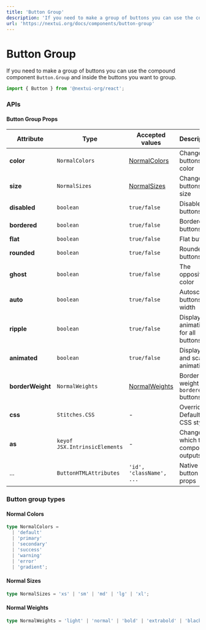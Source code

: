 ```yaml
---
title: 'Button Group'
description: 'If you need to make a group of buttons you can use the compound component `Button.Group` and inside the buttons you want to group.'
url: 'https://nextui.org/docs/components/button-group'
---
```


# Button Group

If you need to make a group of buttons you can use the compound component `Button.Group` and
inside the buttons you want to group.

```jsx
import { Button } from '@nextui-org/react';
```

<CarbonAd />

<Spacer y={2} />

<Playground
  title="Default"
  desc="The default `Button.Group`"
  files={buttonGrpContent.default_grp}
/>

<Playground
  title="Disabled"
  desc="You can disabled all buttons with the property `disabled`."
   files={buttonGrpContent.disabledGrp}
/>

<Playground
  title="Loading"
  desc="You can use the loading status in any button you want"
     files={buttonGrpContent.loading}
/>

<Playground
  title="Sizes"
  desc="Change the size of the entire group button including `padding`, `font-size` and `border` with the size property."
  files={buttonGrpContent.sizes}
/>

<Playground
  title="Vertical"
  desc="You can use the `vertical` property to sort the buttons vertically."
  files={buttonGrpContent.vertical}
/>

<Playground
  title="Variants"
  desc="You can use any `Button` variant in a `Button.Group`"
 files={buttonGrpContent.variants}
/>

<Spacer y={3} />

### APIs

<Spacer y={2} />

#### Button Group Props

| Attribute        | Type                              | Accepted values                  | Description                            | Default        |
| ---------------- | --------------------------------- | -------------------------------- | -------------------------------------- | -------------- |
| **color**        | `NormalColors`                    | [NormalColors](#normal-colors)   | Change buttons color                   | `default`      |
| **size**         | `NormalSizes`                     | [NormalSizes](#normal-sizes)     | Change buttons size                    | `medium`       |
| **disabled**     | `boolean`                         | `true/false`                     | Disable all buttons                    | `false`        |
| **bordered**     | `boolean`                         | `true/false`                     | Bordered buttons                       | `false`        |
| **flat**         | `boolean`                         | `true/false`                     | Flat buttons                           | `false`        |
| **rounded**      | `boolean`                         | `true/false`                     | Rounded buttons                        | `false`        |
| **ghost**        | `boolean`                         | `true/false`                     | The opposite color                     | `false`        |
| **auto**         | `boolean`                         | `true/false`                     | Autoscale buttons width                | `false`        |
| **ripple**       | `boolean`                         | `true/false`                     | Display drip animation for all buttons | `true`         |
| **animated**     | `boolean`                         | `true/false`                     | Display drip and scale animation       | `true`         |
| **borderWeight** | `NormalWeights`                   | [NormalWeights](#normal-weights) | Border weight for `bordered` buttons   | `normal`       |
| **css**          | `Stitches.CSS`                    | -                                | Override Default CSS style             | -              |
| **as**           | `keyof JSX.IntrinsicElements`     | -                                | Changes which tag component outputs    | `div`          |
| ...              | `ButtonHTMLAttributes`            | `'id', 'className', ...`         | Native button props                    | -              |

<Spacer y={2} />

### Button group types

<Spacer y={1} />

#### Normal Colors

```ts
type NormalColors =
  | 'default'
  | 'primary'
  | 'secondary'
  | 'success'
  | 'warning'
  | 'error'
  | 'gradient';
```

#### Normal Sizes

```ts
type NormalSizes = 'xs' | 'sm' | 'md' | 'lg' | 'xl';
```

#### Normal Weights

```ts
type NormalWeights = 'light' | 'normal' | 'bold' | 'extrabold' | 'black';
```
